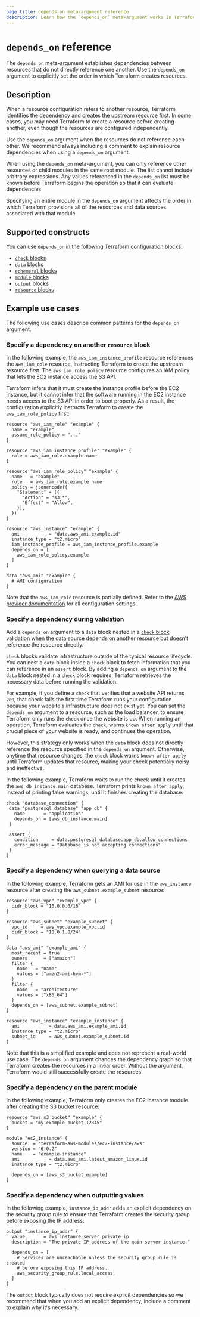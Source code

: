 ```yaml
---
page_title: depends_on meta-argument reference
description: Learn how the `depends_on` meta-argument works in Terraform configuration.
---
```


# `depends_on` reference

The `depends_on` meta-argument establishes dependencies between resources that do not directly reference one another. Use the `depends_on` argument to explicitly set the order in which Terraform creates resources. 

 ## Description

When a resource configuration refers to another resource, Terraform identifies the dependency and creates the upstream resource first. In some cases, you may need Terraform to create a resource before creating another, even though the resources are configured independently.

Use the `depends_on` argument when the resources do not reference each other. We recommend always including a comment to explain resource dependencies when using a `depends_on` argument.

When using the `depends_on` meta-argument, you can only reference other resources or child modules in the same root module. The list cannot include arbitrary expressions. Any values referenced in the `depends_on` list must be known before Terraform begins the operation so that it can evaluate dependencies.

Specifying an entire module in the `depends_on` argument affects the order in which Terraform provisions all of the resources and data sources associated with that module. 

## Supported constructs

You can use `depends_on` in the following Terraform configuration blocks:

- [`check` blocks](/terraform/language/block/resource)
- [`data` blocks](/terraform/language/block/data)
- [`ephemeral` blocks](/terraform/language/block/ephemeral)
- [`module` blocks](/terraform/language/block/module)
- [`output` blocks](/terraform/language/block/output)
- [`resource` blocks](/terraform/language/block/resource)

## Example use cases

The following use cases describe common patterns for the `depends_on` argument.

### Specify a dependency on another `resource` block

In the following example, the `aws_iam_instance_profile` resource references the `aws_iam_role` resource, instructing Terraform to create the upstream resource first. The `aws_iam_role_policy` resource configures an IAM policy that lets the EC2 instance access the S3 API.

Terraform infers that it must create the instance profile before the EC2 instance, but it cannot infer that the software running in the EC2 instance needs access to the S3 API in order to boot properly. As a result, the configuration explicitly instructs Terraform to create the `aws_iam_role_policy` first:

```hcl
resource "aws_iam_role" "example" {
  name = "example"
  assume_role_policy = "..."
}

resource "aws_iam_instance_profile" "example" {
  role = aws_iam_role.example.name
}

resource "aws_iam_role_policy" "example" {
  name   = "example"
  role   = aws_iam_role.example.name
  policy = jsonencode({
    "Statement" = [{
      "Action" = "s3:*",
      "Effect" = "Allow",
    }],
  })
}

resource "aws_instance" "example" {
  ami           = "data.aws_ami.example.id"
  instance_type = "t2.micro"
  iam_instance_profile = aws_iam_instance_profile.example
  depends_on = [
    aws_iam_role_policy.example
  ]
}

data "aws_ami" "example" {
  # AMI configuration
}
```

Note that the `aws_iam_role` resource is partially defined. Refer to the [AWS provider documentation](https://registry.terraform.io/providers/hashicorp/aws/latest/docs/resources/iam_role) for all configuration settings.

### Specify a dependency during validation

Add a `depends_on` argument to a `data` block nested in a [`check` block](/terraform/language/block/check) validation when the data source depends on another resource but doesn't reference the resource directly.  

`check` blocks validate infrastructure outside of the typical resource lifecycle. You can nest a `data` block inside a `check` block to fetch information that you can reference in an `assert` block. By adding a `depends_on` argument to the `data` block nested in a `check` block requires, Terraform retrieves the necessary data before running the validation.

For example, if you define a `check` that verifies that a website API returns `200`, that check fails the first time Terraform runs your configuration because your website's infrastructure does not exist yet. You can set the `depends_on` argument to a resource, such as the load balancer, to ensure Terraform only runs the `check` once the website is up. When running an operation, Terraform evaluates the `check`, warns `known after apply` until that crucial piece of your website is ready, and continues the operation.

However, this strategy only works when the `data` block does not directly reference the resource specified in the `depends_on` argument. Otherwise, anytime that resource changes, the `check` block warns `known after apply` until Terraform updates that resource, making your check potentially noisy and ineffective. 

In the following example, Terraform waits to run the check until it creates the `aws_db_instance.main` database. Terraform prints `known after apply`, instead of printing false warnings, until it finishes creating the database:

```hcl
check "database_connection" {
 data "postgresql_database" "app_db" {
   name       = "application"
   depends_on = [aws_db_instance.main]
 }

 assert {
   condition     = data.postgresql_database.app_db.allow_connections
   error_message = "Database is not accepting connections"
 }
}
```

### Specify a dependency when querying a data source

In the following example, Terraform gets an AMI for use in the `aws_instance` resource after creating the `aws_subnet.example_subnet` resource:

```hcl
resource "aws_vpc" "example_vpc" {
  cidr_block = "10.0.0.0/16"
}

resource "aws_subnet" "example_subnet" {
  vpc_id     = aws_vpc.example_vpc.id
  cidr_block = "10.0.1.0/24"
}

data "aws_ami" "example_ami" {
  most_recent = true
  owners      = ["amazon"]
  filter {
    name   = "name"
    values = ["amzn2-ami-hvm-*"]
  }
  filter {
    name   = "architecture"
    values = ["x86_64"]
  }
  depends_on = [aws_subnet.example_subnet]
}

resource "aws_instance" "example_instance" {
  ami           = data.aws_ami.example_ami.id
  instance_type = "t2.micro"
  subnet_id     = aws_subnet.example_subnet.id
}
```

Note that this is a simplified example and does not represent a real-world use case. The `depends_on` argument changes the dependency graph so that Terraform creates the resources in a linear order. Without the argument, Terraform would still successfully create the resources.

### Specify a dependency on the parent module

In the following example, Terraform only creates the EC2 instance module after creating the S3 bucket resource:

```hcl
resource "aws_s3_bucket" "example" {
  bucket = "my-example-bucket-12345"
}

module "ec2_instance" {
  source  = "terraform-aws-modules/ec2-instance/aws"
  version = "6.0.2"
  name    = "example-instance"
  ami           = data.aws_ami.latest_amazon_linux.id
  instance_type = "t2.micro"

  depends_on = [aws_s3_bucket.example]
}
```

### Specify a dependency when outputting values

In the following example, `instance_ip_addr` adds an explicit dependency on the security group rule to ensure that Terraform creates the security group before exposing the IP address:

```hcl
output "instance_ip_addr" {
  value       = aws_instance.server.private_ip
  description = "The private IP address of the main server instance."

  depends_on = [
    # Services are unreachable unless the security group rule is created
    # before exposing this IP address.
    aws_security_group_rule.local_access,
  ]
}
```

The `output` block typically does not require explicit dependencies so we recommend that when you add an explicit dependency, include a comment to explain why it's necessary.